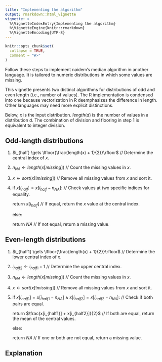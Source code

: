 ```yaml
---
title: "Implementing the algorithm"
output: rmarkdown::html_vignette
vignette: >
  %\VignetteIndexEntry{Implementing the algorithm}
  %\VignetteEngine{knitr::rmarkdown}
  %\VignetteEncoding{UTF-8}
---
```


```r
knitr::opts_chunk$set(
  collapse = TRUE,
  comment = "#>"
)
```

Follow these steps to implement naidem's median algorithm in another language. It is tailored to numeric distributions in which some values are missing.

This vignette presents two distinct algorithms for distributions of odd and even length (i.e., number of values). The R implementation is condensed into one because vectorization in R deemphasizes the difference in length. Other languages may need more explicit distinctions.

Below, $x$ is the input distribution. $length(d)$ is the number of values in a distribution $d$. The combination of division and flooring in step 1 is equivalent to integer division.

## Odd-length distributions

1.  $i_{half} \gets \lfloor{\frac{length(x) + 1}{2}}\rfloor$ // Determine the central index of $x$.

2.  $n_{NA} \gets length(x[missing])$ // Count the missing values in $x$.

3.  $x \gets sort(x{[!missing]})$ // Remove all missing values from $x$ and sort it.

4.  if $x[i_{half}] = x[i_{half} - n_{NA}]$: // Check values at two specific indices for equality.

    return $x[i_{half}]$ // If equal, return the $x$ value at the central index.

    else:

    return $NA$ // If not equal, return a missing value.

## Even-length distributions

1.  $i_{half1} \gets \lfloor{\frac{length(x) + 1}{2}}\rfloor$ // Determine the lower central index of $x$.

2.  $i_{half2} \gets i_{half1} + 1$ // Determine the upper central index.

3.  $n_{NA} \gets length(x[missing])$ // Count the missing values in $x$.

4.  $x \gets sort(x{[!missing]})$ // Remove all missing values from $x$ and sort it.

5.  if $x[i_{half1}] = x[i_{half1} - n_{NA}] \land x[i_{half2}] = x[i_{half2} - n_{NA}]$: // Check if both pairs are equal.

    return $\frac{x[i_{half1}] + x[i_{half2}]}{2}$ // If both are equal, return the mean of the central values.

    else:

    return $NA$ // If one or both are not equal, return a missing value.

## Explanation
